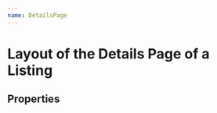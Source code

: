 ```yaml
---
name: DetailsPage
---
```



# Layout of the Details Page of a Listing

<Playground>
  <DetailsPage
    content={{
      title: 'Monstera',
      type: 'for sale',
      price: 15,
      description:
        'Hello you plant lovers, I’m giving away propagations of my Monstera plant. They all have roots and are ready to be potted. Pick up only!',
      user_id: {
        name: { firstname: 'Antonia' },
        city: 'Hamburg'
      },
      createdAt: '2019-06-11T09:24:35.667Z'
    }}
    favourites={[]}
  />
</Playground>

## Properties

<Props of={DetailsPage} />
